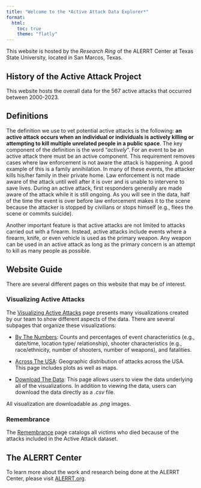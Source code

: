 ```yaml
---
title: "Welcome to the *Active Attack Data Explorer*"
format: 
  html: 
    toc: true
    theme: "flatly"
---
```


This website is hosted by the *Research Ring* of the ALERRT Center at Texas State University, located in San Marcos, Texas.

## History of the Active Attack Project

This website hosts the overall data for the 567 active attacks that occurred between 2000-2023. 

## Definitions

The definition we use to vet potential active attacks is the following: **an active attack occurs when an individual or individuals is actively killing or attempting to kill multiple unrelated people in a public space**. The key component of the definition is the word "*actively*". For an event to be an active attack there must be an active component. This requirement removes cases where law enforcement is not aware the attack is happening. A good example of this is a family annihilation. In many of these events, the attacker kills his/her family in their private home. Law enforcement is not made aware of the attack until well after it is over and is unable to intervene to save lives. During an active attack, first responders generally are made aware of the attack while it is still ongoing. As you will see in the data, half of the time the event is over before law enforcement makes it to the scene because the attacker is stopped by civilians or stops himself (e.g., flees the scene or commits suicide).

Another important feature is that active attacks are not limited to attacks carried out with a firearm. Instead, active attacks include events where a firearm, knife, or even vehicle is used as the primary weapon. Any weapon can be used in an active attack as long as the primary concern is an attempt to kill as many people as possible.

## Website Guide

There are several different pages on this website that may be of interest.  

### Visualizing Active Attacks
The [Visualizing Active Attacks](./1_visuals.qmd) page presents many 
visualizations created by our team to show different aspects of the data. There
are several subpages that organize these visualizations:

* [By The Numbers](./1_visuals.qmd#by-the-numbers): Counts and
percentages of event characteristics (e.g., date/time, location type/
relationship), shooter characteristics (e.g., race/ethnicity, number of 
shooters, number of weapons), and fatalities. 

* [Across The USA](./1_visuals.qmd#across-the-usa): Geographic 
distribution of attacks across the USA. This page includes plots as well as 
maps.

* [Download The Data](./1_visuals.html#download-the-data): This page 
allows users to view the data underlying all of the visualizations. In 
addition to viewing the data, users can download the data directly as a *.csv*
file.

All visualization are downloadable as *.png* images.

### Remembrance
The [Remembrance](./2_victims.qmd) page catalogs all victims who died because 
of the attacks included in the Active Attack dataset.

## The ALERRT Center
To learn more about the work and research being done at the ALERRT Center, 
please visit [ALERRT.org](alerrt.org).


